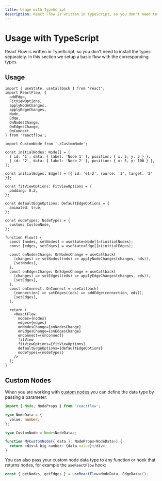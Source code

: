 ```yaml
---
title: Usage with TypeScript
description: React Flow is written in TypeScript, so you don't need to install the types separately. In this section we setup a basic flow with the corresponding types.
---
```


# Usage with TypeScript

React Flow is written in TypeScript, so you don't need to install the types separately. In this section we setup a basic flow with the corresponding types.

## Usage

```tsx
import { useState, useCallback } from 'react';
import ReactFlow, {
  addEdge,
  FitViewOptions,
  applyNodeChanges,
  applyEdgeChanges,
  Node,
  Edge,
  OnNodesChange,
  OnEdgesChange,
  OnConnect
} from 'reactflow';

import CustomNode from './CustomNode';

const initialNodes: Node[] = [
  { id: '1', data: { label: 'Node 1' }, position: { x: 5, y: 5 } },
  { id: '2', data: { label: 'Node 2' }, position: { x: 5, y: 100 } },
];

const initialEdges: Edge[] = [{ id: 'e1-2', source: '1', target: '2' }];

const fitViewOptions: FitViewOptions = {
  padding: 0.2,
};

const defaultEdgeOptions: DefaultEdgeOptions = {
  animated: true,
};

const nodeTypes: NodeTypes = {
  custom: CustomNode,
};

function Flow() {
  const [nodes, setNodes] = useState<Node[]>(initialNodes);
  const [edges, setEdges] = useState<Edge[]>(initialEdges);

  const onNodesChange: OnNodesChange = useCallback(
    (changes) => setNodes((nds) => applyNodeChanges(changes, nds)),
    [setNodes],
  );
  const onEdgesChange: OnEdgesChange = useCallback(
    (changes) => setEdges((eds) => applyEdgeChanges(changes, eds)),
    [setEdges],
  );
  const onConnect: OnConnect = useCallback(
    (connection) => setEdges((eds) => addEdge(connection, eds)),
    [setEdges],
  );

  return (
    <ReactFlow
      nodes={nodes}
      edges={edges}
      onNodesChange={onNodesChange}
      onEdgesChange={onEdgesChange}
      onConnect={onConnect}
      fitView
      fitViewOptions={fitViewOptions}
      defaultEdgeOptions={defaultEdgeOptions}
      nodeTypes={nodeTypes}
    />
  );
}
```

## Custom Nodes

When you are working with [custom nodes](/learn/customization/custom-nodes) you can define the data type by passing a parameter:

```ts
import { Node, NodeProps } from 'reactflow';

type NodeData = {
  value: number;
};

type CustomNode = Node<NodeData>;

function MyCustomNode({ data }: NodeProps<NodeData>) {
  return <div>A big number: {data.value}</div>;
}
```

You can also pass your custom node data type to any function or hook that returns nodes, for example the `useReactFlow` hook:

```ts
const { getNodes, getEdges } = useReactFlow<NodeData, EdgeData>();
```
